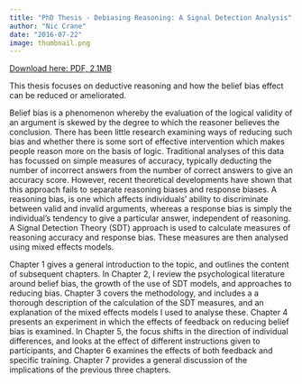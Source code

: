 ```yaml
---
title: "PhD Thesis - Debiasing Reasoning: A Signal Detection Analysis"
author: "Nic Crane"
date: "2016-07-22"
image: thumbnail.png
---
```


[Download here: PDF, 2.1MB](./thesis.pdf)

This thesis focuses on deductive reasoning and how the belief bias effect can be reduced or ameliorated.

Belief bias is a phenomenon whereby the evaluation of the logical validity of an argument is skewed by the degree to which the reasoner believes the conclusion. There has been little research examining ways of reducing such bias and whether there is some sort of effective intervention which makes people reason more on the basis of logic. Traditional analyses of this data has focussed on simple measures of accuracy, typically deducting the number of incorrect answers from the number of correct answers to give an accuracy score. However, recent theoretical developments have shown that this approach fails to separate reasoning biases and response biases. A reasoning bias, is one which affects individuals' ability to discriminate between valid and invalid arguments, whereas a response bias is simply the individual's tendency to give a particular answer, independent of reasoning. A Signal Detection Theory (SDT) approach is used to calculate measures of reasoning accuracy and response bias. These measures are then analysed using mixed effects models.

Chapter 1 gives a general introduction to the topic, and outlines the content of subsequent chapters. In Chapter 2, I review the psychological literature around belief bias, the growth of the use of SDT models, and approaches to reducing bias. Chapter 3 covers the methodology, and includes a a thorough description of the calculation of the SDT measures, and an explanation of the mixed effects models I used to analyse these. Chapter 4 presents an experiment in which the effects of feedback on reducing belief bias is examined. In Chapter 5, the focus shifts in the direction of individual differences, and looks at the effect of different instructions given to participants, and Chapter 6 examines the effects of both feedback and specific training. Chapter 7 provides a general discussion of the implications of the previous three chapters.
